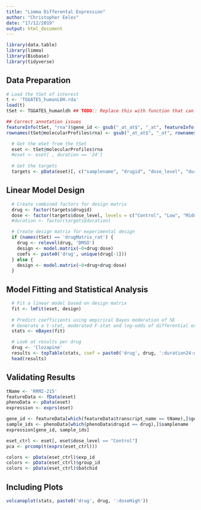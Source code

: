 ```yaml
---
title: "Limma Differental Expression"
author: "Christopher Eeles"
date: "17/12/2019"
output: html_document
---
```


```r
library(data.table)
library(limma)
library(Biobase)
library(tidyverse)
```

## Data Preparation

```r
# Load the tSet of interest
t <- 'TGGATES_humanLDH.rda'
load(t)
tSet <- TGGATES_humanldh ## TODO:: Replace this with function that can find loaded tSet

## Correct annotation issues
featureInfo(tSet, "rna")$gene_id <- gsub("_at_at$", "_at", featureInfo(tSet, "rna")$gene_id)
rownames(tSet@molecularProfiles$rna) <- gsub("_at_at$", "_at", rownames(molecularProfiles(tSet, "rna"))) # Remove all values after _ character
```

```r
  # Get the eSet from the tSet
  eset <- tSet@molecularProfiles$rna
  #eset <- eset[ , duration == '24']
  
  # Get the targets
  targets <- pData(eset)[, c("samplename", "drugid", "dose_level", "duration")]
```
  
## Linear Model Design

```r
  # Create combined factors for design matrix
  drug <- factor(targets$drugid)
  dose <- factor(targets$dose_level, levels = c("Control", "Low", "Middle", "High"))
  #duration <- factor(targets$duration)

  # Create design matrix for experimental design
  if (names(tSet) == 'drugMatrix_rat') {
    drug <- relevel(drug, 'DMSO')
    design <- model.matrix(~0+drug:dose)
    coefs <- paste0('drug', unique(drug[-1]))
  } else {
    design <- model.matrix(~0+drug+drug:dose)
  }
```

## Model Fitting and Statistical Analysis

```r
  # Fit a linear model based on design matrix
  fit <- lmFit(eset, design)
  
  # Predict coefficients using empirical Bayes moderation of SE
  # Generate a t-stat, moderated F-stat and log-odds of differential expression
  stats <- eBayes(fit)
```

```r
  # Look at results per drug
  drug <- 'Clozapine'
  results <- topTable(stats, coef = paste0('drug', drug, ':duration24:doseHigh'), n = nrow(exprs(eset)))
  head(results)
```

## Validating Results
 
```r
tName <- 'RRM2-215'
featureData <- fData(eset)
phenoData <- pData(eset)
expression <- exprs(eset)

gene_id <- featureData[which(featureData$transcript_name == tName),]$gene_id
sample_ids <- phenoData[which(phenoData$drugid == drug),]$samplename
expression[gene_id, sample_ids]
```
  
```r
eset_ctrl <- eset[, eset$dose_level == "Control"]
pca <- prcomp(t(exprs(eset_ctrl)))
```

```r
colors <- pData(eset_ctrl)$exp_id
colors <- pData(eset_ctrl)$group_id
colors <- pData(eset_ctrl)$batchid
```


## Including Plots

```r
volcanoplot(stats, paste0('drug', drug, ':doseHigh'))
```
